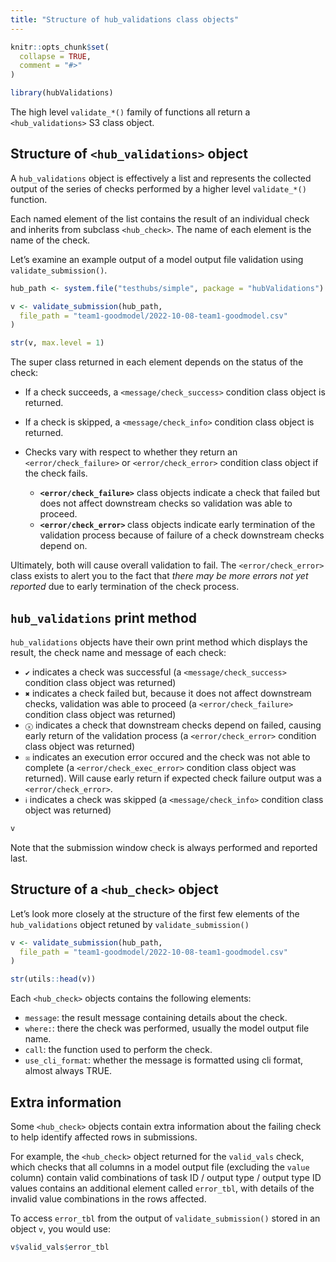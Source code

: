 ```yaml
---
title: "Structure of hub_validations class objects"
---
```


```r
knitr::opts_chunk$set(
  collapse = TRUE,
  comment = "#>"
)
```

```r
library(hubValidations)
```

The high level `validate_*()` family of functions all return a `<hub_validations>` S3 class object.

## Structure of `<hub_validations>` object

A `hub_validations` object is effectively a list and represents the collected output of the series of checks performed by a higher level `validate_*()` function.

Each named element of the list contains the result of an individual check and inherits from subclass `<hub_check>`. 
The name of each element is the name of the check.

Let's examine an example output of a model output file validation using `validate_submission()`.

```r
hub_path <- system.file("testhubs/simple", package = "hubValidations")

v <- validate_submission(hub_path,
  file_path = "team1-goodmodel/2022-10-08-team1-goodmodel.csv"
)

str(v, max.level = 1)
```

The super class returned in each element depends on the status of the check:

- If a check succeeds, a `<message/check_success>` condition class object is returned.

- If a check is skipped, a `<message/check_info>` condition class object is returned.

- Checks vary with respect to whether they return an `<error/check_failure>` or `<error/check_error>` condition class object if the check fails.  
  - **`<error/check_failure>`** class objects indicate a check that failed but does not affect downstream checks so validation was able to proceed.
  - **`<error/check_error>` ** class objects indicate early termination of the validation process because of failure of a check downstream checks depend on.
  
Ultimately, both will cause overall validation to fail. The `<error/check_error>` class exists to alert you to the fact that _there may be more errors not yet reported_ due to early termination of the check process.

## `hub_validations` print method

`hub_validations` objects have their own print method which displays the result, the check name and message of each check:

- `✔` indicates a check was successful (a `<message/check_success>` condition class object was returned)
- `✖` indicates a check failed but, because it does not affect downstream checks, validation was able to proceed (a `<error/check_failure>` condition class object was returned)
- `ⓧ` indicates a check that downstream checks depend on failed, causing early return of the validation process (a `<error/check_error>` condition class object was returned)
- `☒` indicates an execution error occured and the check was not able to complete (a `<error/check_exec_error>` condition class object was returned). Will cause early return if expected check failure output was a `<error/check_error>`. 
- `ℹ` indicates a check was skipped (a `<message/check_info>` condition class object was returned)

```r
v
```

Note that the submission window check is always performed and reported last.

## Structure of a `<hub_check>` object

Let's look more closely at the structure of the first few elements of the `hub_validations` object retuned by `validate_submission()`

```r
v <- validate_submission(hub_path,
  file_path = "team1-goodmodel/2022-10-08-team1-goodmodel.csv"
)

str(utils::head(v))
```

Each `<hub_check>` objects contains the following elements:

- `message`: the result message containing details about the check.
- `where:`: there the check was performed, usually the model output file name.
- `call`: the function used to perform the check.
- `use_cli_format`: whether the message is formatted using cli format, almost always TRUE.

## Extra information

Some `<hub_check>` objects contain extra information about the failing check to help identify affected rows in submissions.

For example, the `<hub_check>` object returned for the `valid_vals` check, which checks that all columns in a model output file (excluding the `value` column) contain valid combinations of task ID / output type / output type ID values contains an additional element called `error_tbl`, with details of the invalid value combinations in the rows affected.

To access `error_tbl` from the output of `validate_submission()` stored in an object `v`, you would use:

```r
v$valid_vals$error_tbl
```

